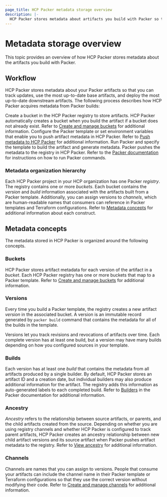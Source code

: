 ```yaml
---
page_title: HCP Packer metadata storage overview
description: |-
  HCP Packer stores metadata about artifacts you build with Packer so that you can track updates and enable platform teams to use the most up-to-date base artifacts for downstream deployments.
---
```

# Metadata storage overview

This topic provides an overview of how HCP Packer stores metadata about the artifacts you build with Packer.
 
## Workflow

HCP Packer stores metadata about your Packer artifacts so that you can track updates, use the most up-to-date base artifacts, and deploy the most up-to-date downstream artifacts. The following process describes how HCP Packer acquires metadata from Packer builds:

Create a bucket in the HCP Packer registry to store artifacts. HCP Packer automatically creates a bucket when you build the artifact if a bucket does not already exist. Refer to [Create and manage buckets](/hcp/docs/packer/store/create-bucket) for additional information.
Configure the Packer template or set environment variables that enable you to push  artifact metadata in HCP Packer. Refer to [Push metadata to HCP Packer](/hcp/docs/packer/store/push-metadata) for additional information.
Run Packer and specify the template to build the artifact and generate metadata. Packer pushes the metadata to the registry in HCP Packer. Refer to the [Packer documentation](/packer/docs/commands) for instructions on how to run Packer commands.

### Metadata organization hierarchy

Each HCP Packer project in your HCP organization has one Packer _registry_. The registry contains one or more _buckets_. Each bucket contains the _version_ and _build_ information associated with the artifacts built from a Packer template. Additionally, you can assign versions to _channels_, which are human-readable names that consumers can reference in Packer templates and Terraform configurations. Refer to [Metadata concepts](#metadata-concepts) for additional information about each construct.
## Metadata concepts

The metadata stored in HCP Packer is organized around the following concepts.
### Buckets
 
HCP Packer stores artifact metadata for each version of the artifact in a _bucket_. Each HCP Packer registry has one or more buckets that map to a Packer template. Refer to [Create and manage buckets](/hcp/docs/packer/store/create-bucket) for additional information.

### Versions

Every time you build a Packer template, the registry creates a new artifact _version_ in the associated bucket. A version is an immutable record generated by `packer build` command that contains the metadata for all of the builds in the template. 

Versions let you track revisions and revocations of artifacts over time. Each complete version has at least one build, but a version may have many builds depending on how you configured sources in your template.

### Builds

Each version has at least one _build_ that contains the metadata from all artifacts produced by a single builder. By default, HCP Packer stores an artifact ID and a creation date, but individual builders may also produce additional information for the artifact. The registry adds this information as auto-generated labels to each completed build. Refer to [Builders](/packer/docs/builders) in the Packer documentation for additional information.

### Ancestry

_Ancestry_ refers to the relationship between source artifacts, or parents, and the child artifacts created from the source. Depending on whether you are using registry channels and whether HCP Packer is configured to track parent artifacts, HCP Packer creates an ancestry relationship between new child artifact versions and its source artifact when Packer pushes artifact metadata to the registry. Refer to [View ancestry](/hcp/docs/packer/manage/ancestry) for additional information.

### Channels

Channels are names that you can assign to versions. People that consume your artifacts can include the channel name in their Packer template or Terraform configurations so that they use the correct version without modifying their code. Refer to [Create and manage channels](/hcp/docs/packer/manage/channel) for additional information.

  
